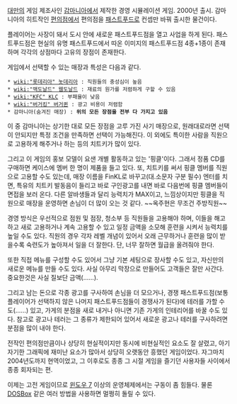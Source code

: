 [[대만]]의 게임 제조사인 [[감마니아]]에서 제작한 경영 시뮬레이션 게임. 2000년 출시. 감마니아의 히트작인 [[편의점]]에서 편의점을 [[패스트푸드]]로 컨셉만 바꿔 출시한 물건이다.

플레이어는 사장이 돼서 도시 안에 새로운 패스트푸드점을 열고 사업을 하게 된다. 패스트푸드점은 현실의 유명 패스트푸드에서 따온 이미지의 패스트푸드점 4종+1종이 존재하며 각각의 상점마다 고유의 장점이 존재한다.

게임에서 선택할 수 있는 매장과 특성은 다음과 같다.

 * [[wiki:"롯데리아" 놋데리아]] : 직원들의 충성심이 높음
 * [[wiki:"맥도날드" 웹도날드]] : 재료의 원가를 저렴하게 구할 수 있음
 * [[wiki:"KFC" KLC]] : 부패율이 낮음
 * [[wiki:"버거킹" 버거퀸]] : 광고 비용이 저렴함
 * 감마니아(숨겨진 매장) : '''위의 모든 장점을 전부 다 가지고 있음'''

이 중 감마니아는 상기한 대로 모든 장점을 고루 가진 사기 매장으로, 원래대로라면 선택이 안되지만 특정 조건을 만족하면 선택이 가능해진다. 이 외에도 특이한 사람을 직원으로 고용하게 해주거나 하는 등의 치트키가 많이 있다.

그리고 이 게임의 홍보 모델이 요샌 개별 활동하고 있는 '핑클'이다. 그래서 정품 CD를 구매하면 케이스에 멤버 한 명이 제품을 들고 있다. 또, 치트키를 써서 핑클 멤버를 직원으로 고용할 수도 있는데, 매장 이름을 FinKL로 바꾸고(대.소문자 구분 필수) 엔터를 치면, 특유의 치트키 발동음이 들리고 바로 구인광고를 내면 바로 다음번에 핑클 멤버들이 면접을 보러 온다. 다른 알바생들과 달리 능력치가 MAX이고, 느낌상이지만 핑클을 직원으로 매장을 운영하면 손님이 더 많이 오는 것 같다. ~~옥주현은 무조건 주방직원~~

경영 방식은 우선적으로 점원 및 점장, 청소부 등 직원들을 고용해야 하며, 이들을 해고하고 새로 고용하거나 계속 고용할 수 있고 일정 금액을 소모해 훈련을 시켜서 능력치를 높일 수도 있다. 직원의 경우 각자 레벨 개념이 있어서 오래 근무하거나 훈련을 많이 받을수록 숙련도가 높아져서 일을 더 잘한다. 단, 너무 잘하면 월급을 올려줘야 한다.

또한 직접 메뉴를 구성할 수도 있어서 그냥 기본 세팅으로 장사할 수도 있고, 자신만의 새로운 메뉴를 만들 수도 있다. 사실 아무리 막장으로 만들어도 고객들은 잘만 사간다. 중요한것은 사실 질보단 금액(……).

그리고 남는 돈으로 각종 광고를 구사하여 손님을 더 모으거나, 경쟁 패스트푸드점(보통 플레이어가 선택하지 않은 나머지 패스트푸드점들이 경쟁사가 된다)에 테러를 가할 수도(……) 있고, 가게의 분점을 새로 내거나 아니면 기존 가게의 인테리어를 바꿀 수도 있다. 참고로 광고나 테러는 그 종류가 제한되어 있어서 새로운 광고나 테러를 구사하려면 분점을 많이 내야 한다.

전작인 편의점만큼이나 상당히 현실적이지만 동시에 비현실적인 요소도 잘 살렸고, 아기자기한 그래픽에 재미난 요소가 많아서 상당히 오랫동안 흥했던 게임이었다. 자그마치 2004년도까지 현역이었고, 그 이후로도 종종 그 시절 게임을 즐기던 사용자들 사이에서 종종 회자되는 편.

이제는 고전 게임이므로 [[윈도우 7]] 이상의 운영체제에서는 구동이 좀 힘들다. 물론 [[DOSBox]] 같은 여러 방법을 사용하면 멀쩡히 돌릴 수 있다.
